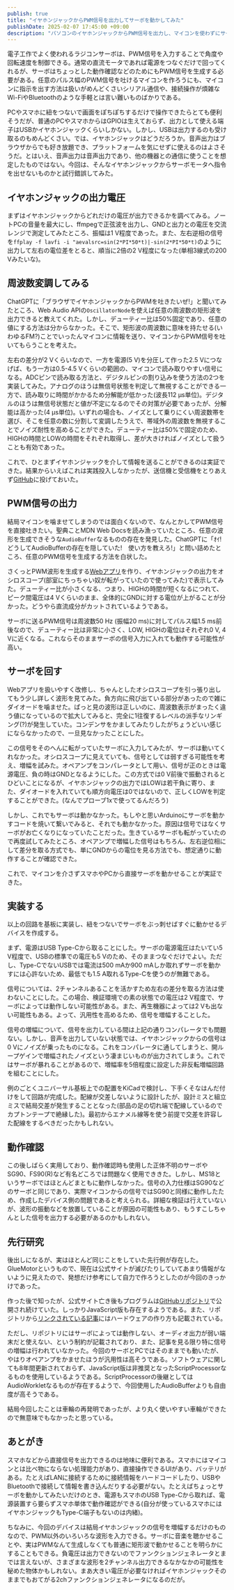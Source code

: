 ```yaml
---
publish: true
title: "イヤホンジャックからPWM信号を出力してサーボを動かしてみた"
publishDate: 2025-02-07 17:45:00 +09:00
description: "パソコンのイヤホンジャックからPWM信号を出力し、マイコンを使わずにサーボモータを動かしてみた話。"
---
```


電子工作でよく使われるラジコンサーボは、PWM信号を入力することで角度や回転速度を制御できる。通常の直流モータであれば電源をつなぐだけで回ってくれるが、サーボはちょっとした動作確認などのためにもPWM信号を生成する必要がある。任意のパルス幅のPWM信号を吐けるマイコンを作ろうにも、マイコンに指示を出す方法は扱いがめんどくさいシリアル通信や、接続操作が煩雑なWi-FiやBluetoothのような手軽とは言い難いものばかりである。

PCやスマホに紐をつないで画面をぽちぽちするだけで操作できたらとても便利そうだが、普通のPCやスマホからはGPIOは生えておらず、出力として使える端子はUSBかイヤホンジャックくらいしかない。しかし、USBは出力するのも受け取るのもめんどくさい。では、イヤホンジャックはどうだろうか。音声出力はブラウザからでも好き放題でき、プラットフォームを気にせずに使えるのはよさそうだ。とはいえ、音声出力は音声出力であり、他の機器との通信に使うことを想定したものではない。今回は、そんなイヤホンジャックからサーボモータへ指令を出せないものかと試行錯誤してみた。

## イヤホンジャックの出力電圧

まずはイヤホンジャックからどれだけの電圧が出力できるかを調べてみる。ノートPCの音量を最大にし、ffmpegで正弦波を出力し、GNDと出力との電圧を交流レンジで測定してみたところ、振幅は1 V程度であった。また、左右逆相の信号を`ffplay -f lavfi -i "aevalsrc=sin(2*PI*50*t)|-sin(2*PI*50*t)`のように出力して左右の電位差をとると、順当に2倍の2 V程度になった(単相3線式の200 Vみたいな)。

<Tweet id="1844910341848956986" hideThread />

## 周波数変調してみる

ChatGPTに「ブラウザでイヤホンジャックからPWMを吐きたいぜ!」と聞いてみたところ、Web Audio APIの`OscillatorNode`を使えば任意の周波数の矩形波を出力できると教えてくれた。しかし、デューティー比は50%固定であり、任意の値にする方法は分からなかった。そこで、矩形波の周波数に意味を持たせる(いわゆるFM?)ことでいったんマイコンに情報を送り、マイコンからPWM信号を吐いてもらうことを考えた。

左右の差分が2 Vくらいなので、一方を電源(5 V)を分圧して作った2.5 Vにつなげば、もう一方は0.5-4.5 Vくらいの範囲の、マイコンで読み取りやすい信号になる。ADCピンで読み取る方法と、デジタルピンの割り込みを使う方法の2つを実装してみた。アナログのほうは無信号状態を判定して無視することができる一方で、読み取りに時間がかかるため分解能が低かった(波長112 μs単位)。デジタルのほうは無信号状態だと値が不定になるのでその対策が必要であったが、分解能は高かった(4 μs単位)。いずれの場合も、ノイズとして乗りにくい周波数帯を選び、そこを任意の数に分割して変調したうえで、帯域外の周波数を無視することでノイズ耐性を高めることができた。デューティー比は50%で固定のため、HIGHの時間とLOWの時間をそれぞれ取得し、差が大きければノイズとして扱うことも有効であった。

これで、ひとまずイヤホンジャックを介して情報を送ることができるのは実証できた。結果からいえばこれは実践投入しなかったが、送信機と受信機をとりあえず[GitHub](https://github.com/DG-7D/FMArduino)に投げておいた。

## PWM信号の出力

結局マイコンを噛ませてしまうのでは面白くないので、なんとかしてPWM信号を直接吐きたい。聖典ことMDN Web Docsを読み漁っていたところ、任意の波形を生成できそうな`AudioBuffer`なるものの存在を発見した。ChatGPTに「ｵｲ!　どうしてAudioBufferの存在を隠していた!　使い方を教えろ!」と問い詰めたところ、任意のPWM信号を生成する方法を白状した。

さくっとPWM波形を生成する[Webアプリ](https://pwm-player.pages.dev/)を作り、イヤホンジャックの出力をオシロスコープ(部室にちっちゃい奴が転がっていたので使ってみた)で表示してみた。デューティー比が小さくなる、つまり、HIGHの時間が短くなるにつれて、ピーク間電圧は4 Vくらいのまま、全体的にGNDに対する電位が上がることが分かった。どうやら直流成分がカットされているようである。

サーボに送るPWM信号は周波数50 Hz (振幅20 ms)に対してパルス幅1.5 ms前後なので、デューティー比は非常に小さく、LOW, HIGHの電位はそれぞれ0 V, 4 Vに近くなる。これならそのままサーボの信号入力に入れても動作する可能性が高い。

<Tweet id="1845709840423006397" hideThread />

## サーボを回す

Webアプリを扱いやすく改修し、ちゃんとしたオシロスコープを引っ張り出してもう少し詳しく波形を見てみた。負方向に飛び出ている部分があったので雑にダイオードを噛ませた。ぱっと見の波形は正しいのに、周波数表示がまったく違う値になっているので拡大してみると、完全に1往復するレベルの派手なリンギング(?)が発生していた。コンデンサをかましてみたりしたがちょうどいい感じにならなかったので、一旦見なかったことにした。

<Tweet id="1846052626020159534" hideThread />

この信号をそのへんに転がっていたサーボに入力してみたが、サーボは動いてくれなかった。オシロスコープに見えていても、信号としては弱すぎる可能性を考え、増幅を試みた。オペアンプをコンパレータとして用い、信号が正のときは電源電圧、負の時はGNDとなるようにした。この方式では0 V前後で振動されるとひどいことになるが、イヤホンジャックの出力ではLOWは若干負に寄り、また、ダイオードを入れていても順方向電圧は0ではないので、正しくLOWを判定することができた。(なんでプローブ1xで使ってるんだろう)

<Tweet id="1846066112028725728" hideThread />

しかし、これでもサーボは動かなかった。もしやと思いArduinoにサーボを動かすコードを焼いて繋いでみると、それでも動かなかった。原因は信号ではなくサーボがお亡くなりになっていたことだった。生きているサーボも転がっていたので再度試してみたところ、オペアンプで増幅した信号はもちろん、左右逆位相にして差分を取る方式でも、単にGNDからの電位を見る方法でも、想定通りに動作することが確認できた。

<Tweet id="1846073133532696888" hideThread />
<Tweet id="1846075837072003128" hideThread />

これで、マイコンを介さずスマホやPCから直接サーボを動かせることが実証できた。

## 実装する

以上の回路を基板に実装し、紐をつないでサーボをぶっ刺せばすぐに動かせるデバイスを作成する。

まず、電源はUSB Type-Cから取ることにした。サーボの電源電圧はたいてい5 V程度で、USBの標準での電圧も5 Vのため、そのままつなぐだけでよい。ただし、Type-CでないUSBでは電流は500 mAか900 mAしか取れずサーボを動かすには心許ないため、最低でも1.5 A取れるType-Cを使うのが無難である。

信号については、2チャンネルあることを活かすため左右の差分を取る方法は使わないことにした。この場合、検証環境での素の状態での電圧は2 V程度で、サーボによっては動作しない可能性がある。また、再生機器によっては2 Vも出ない可能性もある。よって、汎用性を高めるため、信号を増幅することした。

信号の増幅について、信号を出力している間は上記の通りコンパレータでも問題ない。しかし、音声を出力していない状態では、イヤホンジャックからの信号は0 Vにノイズが乗ったものになる。これをコンパレータに通してしまうと、開ループゲインで増幅されたノイズという凄まじいものが出力されてしまう。これではサーボが暴れることがあるので、増幅率を5倍程度に設定した非反転増幅回路を組むことにした。

例のごとくユニバーサル基板上での配置をKiCadで検討し、下手くそなはんだ付けをして回路が完成した。配線が交差しないように設計したが、設計ミスと組立ミスで結局交差が発生することとなった(部品の足の切れ端で配線しているのでカプトンテープで絶縁した)。最初からエナメル線等を使う前提で交差を許容した配線をするべきだったかもしれない。

<Tweet id="1863458421061869983" />
<Tweet id="1863491412177858906" />

## 動作確認

この後しばらく実用しており、動作確認時も使用した正体不明のサーボやSG90、FS90(R)など有名どころでは問題なく使用でききた。しかし、MS18というサーボではほとんどまともに動作しなかった。信号の入力仕様はSG90などのサーボと同じであり、実際マイコンからの信号ではSG90と同様に動作したため、作成したデバイス側の問題であると考えられる。詳細な検証は行えていないが、波形の振動などを放置していることが原因の可能性もあり、もうすこしちゃんとした信号を出力する必要があるのかもしれない。

## 先行研究

後出しになるが、実はほとんど同じことをしていた先行例が存在した。GlueMotorというもので、現在は公式サイトが滅びたりしていてあまり情報がないように見えたので、発想だけ参考にして自力で作ろうとしたのが今回のきっかけであった。

作った後で知ったが、公式サイト亡き後もプログラムは[GitHubリポジトリ](https://github.com/GlueMotor/GlueMotor)で公開され続けていた。しっかりJavaScript版も存在するようである。また、リポジトリから[リンクされている記事](https://makezine.com/projects/smartphone-servo/)にはハードウェアの作り方も記載されている。

ただし、リポジトリにはサーボによっては動作しない、オーディオ出力が弱い端末だと使えない、という制約が記載されており、また、記事を見る限り特に信号の増幅は行われていなかった。今回のサーボとPCではそのままでも動いたが、やはりオペアンプをかませたほうが汎用性は高そうである。ソフトウェアに関しても8年間更新されておらず、JavaScript版は非推奨となったScriptProcessorなるものを使用しているようである。ScriptProcessorの後継としてはAudioWorkletなるものが存在するようで、今回使用したAudioBufferよりも自由度が高そうである。

結局今回したことは車輪の再発明であったが、より丸く使いやすい車輪ができたので無意味でもなかったと思っている。

## あとがき

スマホなどから直接信号を出力できるのは地味に便利である。スマホにはマイコンとは比べ物にならない処理能力があり、直接操作できるUIがあり、バッテリがある。たとえばLANに接続するために接続情報をハードコードしたり、USBやBluetoothで接続して情報を書き込んだりする必要がない。たとえばちょっとサーボを動かしてみたいだけのとき、電源もスマホのUSB Type-Cから取れば、電源装置すら要らずスマホ単体で動作確認ができる(自分が使っているスマホにはイヤホンジャックもType-C端子もないのは内緒)。

ちなみに、今回のデバイスは結局イヤホンジャックの信号を増幅するだけのものなので、PWM以外のいろいろな波形を入力できる。サーボに音楽を聴かせることや、実はPWMなんて生成しなくても普通に矩形波で動かせることを明らかにすることもできる。負電圧は出力できないのでファンクションジェネレータとまでは言えないが、さまざまな波形を2チャンネル出力できるなかなかの可能性を秘めた物体かもしれない。まあ大きい電圧が必要なければイヤホンジャックそのままでもおてがる2chファンクションジェネレータになるのだが。

<Tweet id="1863549996492345483" hideThread />
<Tweet id="1863551782703804423" hideThread />